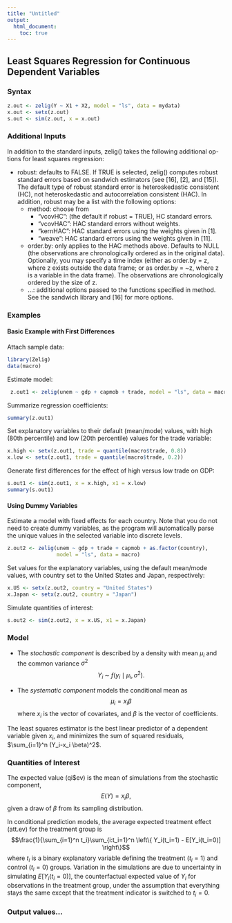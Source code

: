 ```yaml
---
title: "Untitled"
output:
  html_document:
    toc: true
---
```


<!--
%\VignetteEngine{knitr::knitr}
%\VignetteIndexEntry{Model: ls}
-->



## Least Squares Regression for Continuous Dependent Variables

### Syntax

```r
z.out <- zelig(Y ~ X1 + X2, model = "ls", data = mydata)
x.out <- setx(z.out)
s.out <- sim(z.out, x = x.out)
```

### Additional Inputs

In addition to the standard inputs, zelig() takes the following additional op- tions for least squares regression:

- robust: defaults to FALSE. If TRUE is selected, zelig() computes robust standard errors based on sandwich estimators (see [16], [2], and [15]). The default type of robust standard error is heteroskedastic consistent (HC), not heteroskedastic and autocorrelation consistent (HAC).
  In addition, robust may be a list with the following options:
    - method: choose from
        - "vcovHC": (the default if robust = TRUE), HC standard errors.
        - "vcovHAC": HAC standard errors without weights.
        - "kernHAC": HAC standard errors using the weights given in [1].
        - "weave": HAC standard errors using the weights given in [11].
    - order.by: only applies to the HAC methods above. Defaults to NULL (the     observations are chronologically ordered as in the original data). Optionally, you may specify a time index (either as order.by = z, where z exists outside the data frame; or as order.by = ~z, where z is a variable in the data frame). The observations are chronologically ordered by the size of z.
    - ...: additional options passed to the functions specified in method. See the sandwich library and [16] for more options.
    
### Examples

#### Basic Example with First Differences

Attach sample data:

```r
library(Zelig)
data(macro)
```

Estimate model:

```r
 z.out1 <- zelig(unem ~ gdp + capmob + trade, model = "ls", data = macro)
```

Summarize regression coefficients:

```r
summary(z.out1)
```

Set explanatory variables to their default (mean/mode) values, with high (80th percentile) and low (20th percentile) values for the trade variable:

```r
x.high <- setx(z.out1, trade = quantile(macro$trade, 0.8))
x.low <- setx(z.out1, trade = quantile(macro$trade, 0.2))
```

Generate first differences for the effect of high versus low trade on GDP:

```r
s.out1 <- sim(z.out1, x = x.high, x1 = x.low)
summary(s.out1)
```

#### Using Dummy Variables

Estimate a model with fixed effects for each country. Note that you do not need to create dummy variables, as the program will automatically parse the unique values in the selected variable into discrete levels.

```r
z.out2 <- zelig(unem ~ gdp + trade + capmob + as.factor(country),
                model = "ls", data = macro)
```

Set values for the explanatory variables, using the default mean/mode values, with country set to the United States and Japan, respectively:

```r
x.US <- setx(z.out2, country = "United States")
x.Japan <- setx(z.out2, country = "Japan")
```

Simulate quantities of interest:

```r
s.out2 <- sim(z.out2, x = x.US, x1 = x.Japan)
```

### Model

- The _stochastic component_ is described by a density with mean $\mu_i$ and the common variance $\sigma^2$
  $$Y_i \; \sim \; f(y_i \mid \mu_i, \sigma^2).$$
  
- The _systematic component_ models the conditional mean as
  $$\mu_i =  x_i \beta$$
  where $x_i$ is the vector of covariates, and $\beta$ is the vector of coefficients.

 The least squares estimator is the best linear predictor of a dependent variable given $x_i$, and minimizes the sum of squared residuals, $\sum_{i=1}^n (Y_i-x_i \beta)^2$.

### Quantities of Interest

The expected value (qi\$ev) is the mean of simulations
  from the stochastic component,  
$$ E(Y) = x_i \beta,$$
given a draw of $\beta$ from its sampling distribution. 

In conditional prediction models, the average expected treatment
  effect (att.ev) for the treatment group is 
    $$\frac{1}{\sum_{i=1}^n t_i}\sum_{i:t_i=1}^n \left\{ Y_i(t_i=1) -
      E[Y_i(t_i=0)] \right\}$$
    where $t_i$ is a binary explanatory variable defining the treatment
    ($t_i=1$) and control ($t_i=0$) groups.  Variation in the
    simulations are due to uncertainty in simulating $E[Y_i(t_i=0)]$,
    the counterfactual expected value of $Y_i$ for observations in the
    treatment group, under the assumption that everything stays the
    same except that the treatment indicator is switched to $t_i=0$.

### Output values...


